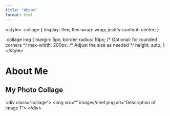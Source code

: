 ```yaml
---
title: "About"
format: html
---
```


\<style\>
.collage {
display: flex;
flex-wrap: wrap;
justify-content: center;
}

.collage img {
margin: 5px;
border-radius: 10px; /\* Optional: for rounded corners \*/
max-width: 200px; /\* Adjust the size as needed \*/
height: auto;
}
\</style\>

# About Me

## My Photo Collage

\<div class="collage"\>
\<img src="" images/chef.png alt="Description of image 1"\>
<!-- Add more images as needed -->
\</div\>
